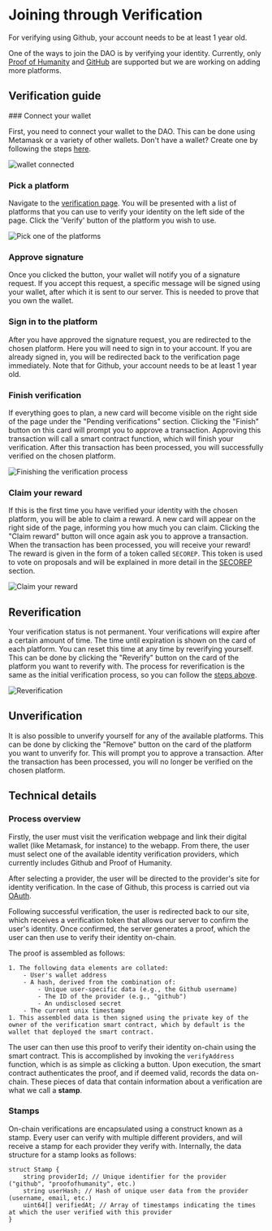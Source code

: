 
# Joining through Verification

<Callout type="warning" emoji="⚠">
  For verifying using Github, your account needs to be at least 1 year old.
</Callout>

One of the ways to join the DAO is by verifying your identity.
Currently, only [Proof of Humanity](https://proofofhumanity.id/)
and [GitHub](https://github.com/) are supported but we are working on adding more platforms.

## Verification guide

<Steps>
### Connect your wallet

First, you need to connect your wallet to the DAO. This can be done using Metamask or a variety of other wallets. Don't have
a wallet? Create one by following the steps [here](/joining/installing-metamask).

![wallet connected](/img/wallet-connected.png)

### Pick a platform

Navigate to the [verification page](https://dao.secureseco.org/verification). You will be presented with
a list of platforms that you can use to verify your identity on the left side of the page. Click the 'Verify' button of the
platform you wish to use.

![Pick one of the platforms](/img/pick-platform.png)

### Approve signature

Once you clicked the button, your wallet will notify you of a signature request. If you accept this request,
a specific message will be signed using your wallet, after which it is sent to our server. This is needed
to prove that you own the wallet.

### Sign in to the platform

After you have approved the signature request, you are redirected to the chosen platform. Here you
will need to sign in to your account. If you are already signed in, you will be redirected back to the
verification page immediately. Note that for Github, your account needs to be at least 1 year old.

### Finish verification

If everything goes to plan, a new card will become visible on the right side of the page under the "Pending verifications" section.
Clicking the "Finish" button on this card will prompt you to approve a transaction. Approving this transaction will call a smart contract function, which will finish your verification. After this transaction has been processed, you will successfully verified on the chosen platform.

![Finishing the verification process](/img/finish-verification.png)

### Claim your reward

If this is the first time you have verified your identity with the chosen platform, you will be able to claim a reward.
A new card will appear on the right side of the page, informing you how much you can claim. Clicking the "Claim reward" button
will once again ask you to approve a transaction. When the transaction has been processed, you will receive your reward!
The reward is given in the form of a token called `SECOREP`. This token is used to vote on proposals and will be explained in
more detail in the [SECOREP](/secorep) section.

![Claim your reward](/img/claim-reward.png)

</Steps>

## Reverification

Your verification status is not permanent. Your verifications will expire after a certain amount of time. The time until expiration is shown on the card of each platform. You can reset this time at any time by reverifying yourself. This can be done by clicking the "Reverify" button on the card of the platform you want to reverify with. The process for reverification is the same as the initial verification process, so you can follow the [steps above](#verification-guide).

![Reverification](/img/reverification.png)

## Unverification

It is also possible to unverify yourself for any of the available platforms. This can be done by clicking the "Remove" button on the card of the platform you want to unverify for. This will prompt you to approve a transaction. After the transaction has been processed, you will no longer be verified on the chosen platform.

## Technical details

### Process overview

Firstly, the user must visit the verification webpage and link their digital wallet (like Metamask, for instance) to the webapp. From there, the user must select one of the available identity verification providers, which currently includes Github and Proof of Humanity.

After selecting a provider, the user will be directed to the provider's site for identity verification. In the case of Github, this process is carried out via [OAuth](https://oauth.net/2/).

Following successful verification, the user is redirected back to our site, which receives a verification token that allows our server to confirm the user's identity. Once confirmed, the server generates a proof, which the user can then use to verify their identity on-chain.

The proof is assembled as follows:

    1. The following data elements are collated:
        - User's wallet address
        - A hash, derived from the combination of:
            - Unique user-specific data (e.g., the Github username)
            - The ID of the provider (e.g., "github")
            - An undisclosed secret
        - The current unix timestamp
    1. This assembled data is then signed using the private key of the owner of the verification smart contract, which by default is the wallet that deployed the smart contract.

The user can then use this proof to verify their identity on-chain using the smart contract. This is accomplished by invoking the `verifyAddress` function, which is as simple as clicking a button. Upon execution, the smart contract authenticates the proof, and if deemed valid, records the data on-chain. These pieces of data that contain information about a verification are what we call a **stamp**.

### Stamps

On-chain verifications are encapsulated using a construct known as a stamp. Every user can verify with multiple different providers, and will receive a stamp for each provider they verify with. Internally, the data structure for a stamp looks as follows:

```solidity
struct Stamp {
    string providerId; // Unique identifier for the provider ("github", "proofofhumanity", etc.)
    string userHash; // Hash of unique user data from the provider (username, email, etc.)
    uint64[] verifiedAt; // Array of timestamps indicating the times at which the user verified with this provider
}
```
